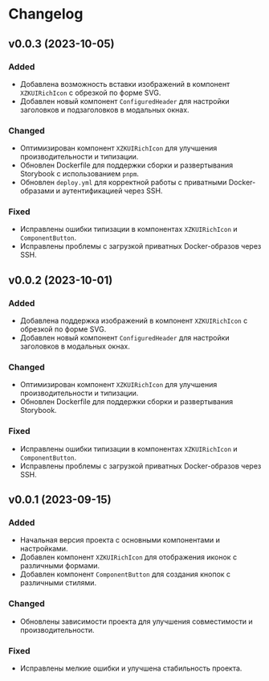 
<Meta title="Docs/Changelog" />

# Changelog

## v0.0.3 (2023-10-05)

### Added
- Добавлена возможность вставки изображений в компонент `XZKUIRichIcon` с обрезкой по форме SVG.
- Добавлен новый компонент `ConfiguredHeader` для настройки заголовков и подзаголовков в модальных окнах.

### Changed
- Оптимизирован компонент `XZKUIRichIcon` для улучшения производительности и типизации.
- Обновлен Dockerfile для поддержки сборки и развертывания Storybook с использованием `pnpm`.
- Обновлен `deploy.yml` для корректной работы с приватными Docker-образами и аутентификацией через SSH.

### Fixed
- Исправлены ошибки типизации в компонентах `XZKUIRichIcon` и `ComponentButton`.
- Исправлены проблемы с загрузкой приватных Docker-образов через SSH.

## v0.0.2 (2023-10-01)

### Added
- Добавлена поддержка изображений в компонент `XZKUIRichIcon` с обрезкой по форме SVG.
- Добавлен новый компонент `ConfiguredHeader` для настройки заголовков в модальных окнах.

### Changed
- Оптимизирован компонент `XZKUIRichIcon` для улучшения производительности и типизации.
- Обновлен Dockerfile для поддержки сборки и развертывания Storybook.

### Fixed
- Исправлены ошибки типизации в компонентах `XZKUIRichIcon` и `ComponentButton`.
- Исправлены проблемы с загрузкой приватных Docker-образов через SSH.

## v0.0.1 (2023-09-15)

### Added
- Начальная версия проекта с основными компонентами и настройками.
- Добавлен компонент `XZKUIRichIcon` для отображения иконок с различными формами.
- Добавлен компонент `ComponentButton` для создания кнопок с различными стилями.

### Changed
- Обновлены зависимости проекта для улучшения совместимости и производительности.

### Fixed
- Исправлены мелкие ошибки и улучшена стабильность проекта.
